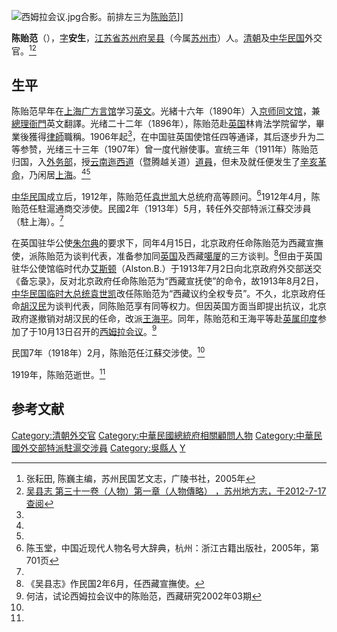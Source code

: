 [[File:西姆拉会议.jpg|thumb]]合影。前排左三为[[陈贻范|陈贻范]]]]

'''陈贻范'''（{{bd|1870年||1919年||}}），[[表字|字]]'''安生'''，[[江苏省|江苏省]][[苏州府|苏州府]][[吴县|吴县]]（今属[[苏州市|苏州市]]）人。[[清朝|清朝]]及[[中华民国|中华民国]]外交官。<ref name=zc>张耘田, 陈巍主编，苏州民国艺文志，广陵书社，2005年</ref><ref name=szdfz>[http://www.dfzb.suzhou.gov.cn/zsbl/453027.htm 吴县志 第三十一卷（人物）第一章（人物傳略） ，苏州地方志，于2012-7-17查阅]{{dead link|date=2018年5月 |bot=InternetArchiveBot |fix-attempted=yes }}</ref>

==生平==
陈贻范早年在[[上海|上海]][[广方言馆|广方言馆]]学习[[英文|英文]]。光緒十六年（1890年）入[[京师同文馆|京师同文馆]]，兼[[總理衙門|總理衙門]]英文翻譯。光绪二十二年（1896年），陈贻范赴[[英国|英国]]林肯法学院留学，畢業後獲得[[律師|律師]]職稱。1906年起<ref name=zc/>，在中国驻英国使馆任四等通译，其后逐步升为二等参赞，光绪三十三年（1907年）曾一度代辦使事。宣统三年（1911年）陈贻范归国，入[[外务部|外务部]]，授[[云南|云南]][[迤西道|迤西道]]（暨腾越关道）[[道員|道員]]，但未及就任便发生了[[辛亥革命|辛亥革命]]，乃闲居[[上海|上海]]。<ref name=zc/><ref name=szdfz/>

[[中华民国|中华民国]]成立后，1912年，陈贻范任[[袁世凯|袁世凯]]大总统府高等顾问。<ref>陈玉堂，中国近现代人物名号大辞典，杭州：浙江古籍出版社，2005年，第701页</ref>1912年4月，陈贻范任駐滬通商交涉使。民國2年（1913年）5月，转任外交部特派江蘇交涉員（駐上海）。<ref name=szdfz/>

在英国驻华公使[[朱尔典|朱尔典]]的要求下，同年4月15日，北京政府任命陈贻范为西藏宣撫使，派陈贻范为谈判代表，准备参加同[[英国|英国]]及西藏[[噶厦|噶厦]]的三方谈判。<ref>《吴县志》作民国2年6月，任西藏宣撫使。</ref>但由于英国驻华公使馆临时代办[[艾斯顿|艾斯顿]]（Alston.B.）于1913年7月2日向北京政府外交部送交《备忘录》，反对北京政府任命陈贻范为“西藏宣抚使”的命令，故1913年8月2日，[[中华民国临时大总统|中华民国临时大总统]][[袁世凯|袁世凯]]改任陈贻范为“西藏议约全权专员”。不久，北京政府任命[[胡汉民|胡汉民]]为谈判代表，同陈贻范享有同等权力。但因英国方面当即提出抗议，北京政府遂撤销对胡汉民的任命，改派[[王海平_(官员)|王海平]]。同年，陈贻范和王海平等赴[[英属印度|英属印度]]参加了于10月13日召开的[[西姆拉会议|西姆拉会议]]。<ref>何洁，试论西姆拉会议中的陈贻范，西藏研究2002年03期</ref>

民国7年（1918年）2月，陈贻范任江蘇交涉使。<ref name=szdfz/>

1919年，陈贻范逝世。<ref name=szdfz/>

==参考文献==
{{Reflist|2}}

{{DEFAULTSORT:Chen陈}}
[[Category:清朝外交官|Category:清朝外交官]]
[[Category:中華民國總統府相關顧問人物|Category:中華民國總統府相關顧問人物]]
[[Category:中華民國外交部特派駐滬交涉員|Category:中華民國外交部特派駐滬交涉員]]
[[Category:吳縣人|Category:吳縣人]]
[[Category:陈姓|Y]]